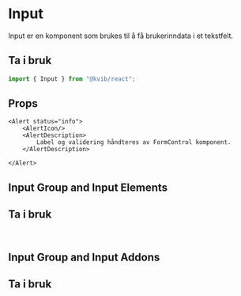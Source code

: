 
<Meta of={InputStories} />

# Input

Input er en komponent som brukes til å få brukerinndata i et tekstfelt.

## Ta i bruk

```jsx
import { Input } from "@kvib/react";
```

## Props

    <Alert status="info">
        <AlertIcon/>
        <AlertDescription>
            Label og validering håndteres av FormControl komponent.
        </AlertDescription>

    </Alert>

<Canvas of={InputStories.Input} />
<Controls of={InputStories.Input} />

## Input Group and Input Elements

## Ta i bruk

```jsx
import { Input, InputGroup, InputLeftElement, InputRightElement } from "@kvib/react";
```

<Canvas of={InputStories.InputLeftElement} />
<Canvas of={InputStories.InputRightElement} />

## Input Group and Input Addons

## Ta i bruk

```jsx
import { Input, InputGroup, InputLeftAddon, InputRightAddon } from "@kvib/react";
```

<Canvas of={InputStories.InputGroup} />
